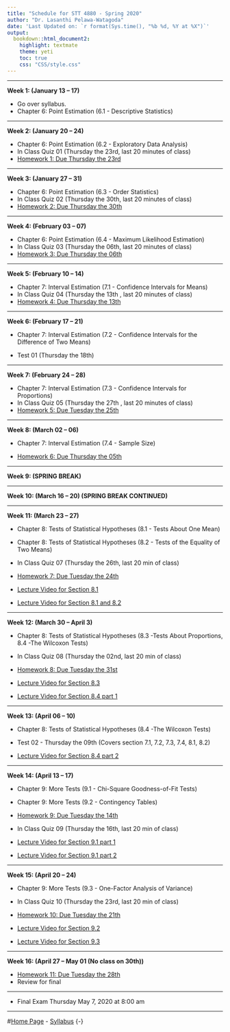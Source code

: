 ```yaml
---
title: "Schedule for STT 4880 - Spring 2020"
author: "Dr. Lasanthi Pelawa-Watagoda"
date: 'Last Updated on: `r format(Sys.time(), "%b %d, %Y at %X")`'
output: 
  bookdown::html_document2: 
    highlight: textmate
    theme: yeti
    toc: true
    css: "CSS/style.css"
---
```


***

**Week 1: (January 13 -- 17)**

* Go over syllabus.
* Chapter 6: Point Estimation (6.1 - Descriptive Statistics)


***

**Week 2: (January 20 -- 24)** 

* Chapter 6: Point Estimation (6.2 - Exploratory Data Analysis)
* In Class Quiz 01 (Thursday the 23rd, last 20 minutes of class)
* [Homework 1: Due Thursday the 23rd](Homework.html)

***

**Week 3: (January 27 -- 31)**

* Chapter 6: Point Estimation (6.3 - Order Statistics)
* In Class Quiz 02 (Thursday the 30th, last 20 minutes of class)
* [Homework 2: Due Thursday the 30th](Homework.html)

***

**Week 4: (February 03 -- 07)**

* Chapter 6: Point Estimation (6.4 - Maximum Likelihood Estimation)
* In Class Quiz 03 (Thursday the 06th, last 20 minutes of class)
* [Homework 3: Due Thursday the 06th](Homework.html)

***

**Week 5: (February 10 -- 14)**

* Chapter 7: Interval Estimation (7.1 - Confidence Intervals for Means)
* In Class Quiz 04 (Thursday the 13th , last 20 minutes of class)
* [Homework 4: Due Thursday the 13th](Homework.html)


***

**Week 6: (February 17 -- 21)**

* Chapter 7: Interval Estimation (7.2 - Confidence Intervals for the Difference
of Two Means)

* Test 01 (Thursday the 18th)

***

**Week 7: (February 24 -- 28)**

* Chapter 7: Interval Estimation (7.3 - Confidence Intervals for Proportions) 
* In Class Quiz 05 (Thursday the 27th , last 20 minutes of class)
* [Homework 5: Due Tuesday the 25th](Homework.html)

***

**Week 8: (March 02 -- 06)**

* Chapter 7: Interval Estimation (7.4 - Sample Size) 

* [Homework 6: Due Thursday the 05th](Homework.html)

***

**Week 9: (SPRING BREAK)**



***

**Week 10: (March 16 -- 20) (SPRING BREAK CONTINUED)**



***

**Week 11: (March 23 -- 27)**

* Chapter 8: Tests of Statistical Hypotheses (8.1 - Tests About One Mean) 
* Chapter 8: Tests of Statistical Hypotheses (8.2 - Tests of the Equality of Two Means)
* In Class Quiz 07 (Thursday the 26th, last 20 min of class)
* [Homework 7: Due Tuesday the 24th](Homework.html)

* [Lecture Video for Section 8.1](https://appstate.zoom.us/rec/share/w8tXM-DM_G5OW7Pgsn7uQPU5HKToT6a80CYd-aZcxRor9UIMW2sDmEYygZOR5sim)
* [Lecture Video for Section 8.1 and 8.2](https://appstate.zoom.us/rec/share/u8tIc7qo6XhIR4nU6hrZC6saRKHAX6a8gydI-6UInxm6mFWQ4WX1-cvXG7xvCtKH
)


***

**Week 12: (March 30 -- April 3)**


* Chapter 8: Tests of Statistical Hypotheses (8.3 -Tests About Proportions, 8.4 -The Wilcoxon Tests)
* In Class Quiz 08 (Thursday the 02nd, last 20 min of class)
* [Homework 8: Due Tuesday the 31st](Homework.html)

* [Lecture Video for Section 8.3](https://appstate.zoom.us/rec/share/6_5LdrvJrD5OUo2V9l_7B_J5R4_8T6a813QZ-PRcmUzQ9t-lZ7hlhrnJeGD3HdDM)
* [Lecture Video for Section 8.4 part 1](https://appstate.zoom.us/rec/share/vuJeAYHK8GRJWJHO9lz9a4IbN4LjX6a8hCMZr6Jbyxozp6vTAIhJZarWwHtb1S4C)

***

**Week 13: (April 06 -- 10)**

* Chapter 8: Tests of Statistical Hypotheses (8.4 -The Wilcoxon Tests)
* Test 02 - Thursday the 09th (Covers section 7.1, 7.2, 7.3, 7.4, 8.1, 8.2)

* [Lecture Video for Section 8.4 part 2](https://appstate.zoom.us/rec/share/6_dbDYHI8EZOfZXXq2_jdJAuE5u6eaa8gyAf_vEKzEzaCrejg65aUdT3sVYzJU1L)



***

**Week 14: (April 13 -- 17)**

* Chapter 9: More Tests (9.1 - Chi-Square Goodness-of-Fit Tests)
* Chapter 9: More Tests (9.2 - Contingency Tables)
* [Homework 9: Due Tuesday the 14th](Homework.html)
* In Class Quiz 09 (Thursday the 16th, last 20 min of class)

* [Lecture Video for Section 9.1 part 1](https://appstate.zoom.us/rec/share/2NwqEp7c21hIHa-X-Hv8XKwxJtTaT6a8hnRN-fcKnR0hYPPM2NXIdwd5FCrXZrKU?startTime=1586870629000)
* [Lecture Video for Section 9.1 part 2](https://appstate.zoom.us/rec/share/wt1nBLLN20hOWJWT8H3xVr8ZPr-6T6a81SYe-6dfz6rhw08qzoraXJVsZ2e670E?startTime=1587043562000)



***

**Week 15: (April 20 -- 24)**

* Chapter 9: More Tests (9.3 - One-Factor Analysis of Variance)
* In Class Quiz 10 (Thursday the 23rd, last 20 min of class)
* [Homework 10: Due Tuesday the 21th](Homework.html)

* [Lecture Video for Section 9.2](https://appstate.zoom.us/rec/share/vcJLcpb8rmpIcLOX7W_NQZEwFbnMeaa8hyIe-PBZzEr_Owcp7anSxvvg6PT_yPnX?startTime=1587475449000)
* [Lecture Video for Section 9.3](https://appstate.zoom.us/rec/share/1e11dejvznxLeaPX5UzCRfcEId7eeaa803AeqfQExR1MxdZ9cbd1-KbxFXfcMmYQ?startTime=1587648209000)

***

**Week 16: (April 27 -- May 01 (No class on 30th))**

* [Homework 11: Due Tuesday the 28th](Homework.html)
* Review for final

***

* Final Exam Thursday May 7, 2020 at 8:00 am

***

#[Home Page](http://Lasanthiwatagoda.github.io/STT3250Fall2019ClassRepo/index.html) - [Syllabus](https://Lasanthiwatagoda.github.io/STT3250Fall2019ClassRepo/Syllabus/STT3250Fall2019Syllabus.html) {-}  



